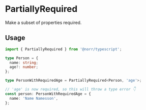 # PartiallyRequired

Make a subset of properties required.

## Usage

```ts copy
import { PartiallyRequired } from '@norr/typescript';

type Person = {
  name: string;
  age?: number;
};

type PersonWithRequiredAge = PartiallyRequired<Person, 'age'>;

// 'age' is now required, so this will throw a type error 👇
const person: PersonWithRequiredAge = {
  name: 'Name Namesson',
};
```

